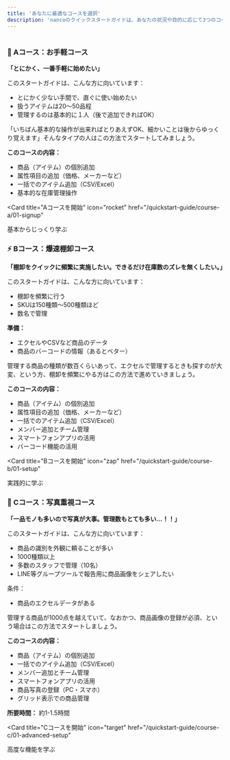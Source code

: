 ```yaml
---
title: 'あなたに最適なコースを選択'
description: 'nancoのクイックスタートガイドは、あなたの状況や目的に応じて3つのコースから選択できます。'
---
```


# 





### 🚀 Aコース：お手軽コース
**「とにかく、一番手軽に始めたい」**

このスタートガイドは、こんな方に向いています：
- とにかく少ない手間で、直ぐに使い始めたい
- 扱うアイテムは20～50品程
- 管理するのは基本的に１人（後で追加できればOK）

「いちばん基本的な操作が出来ればとりあえずOK、細かいことは後からゆっくり覚えます」そんなタイプの人はこの方法でスタートしてみましょう。


**このコースの内容：**
- 商品（アイテム）の個別追加
- 属性項目の追加（価格、メーカーなど）
- 一括でのアイテム追加（CSV/Excel）
- 基本的な在庫管理操作


<Card
  title="Aコースを開始"
  icon="rocket"
  href="/quickstart-guide/course-a/01-signup"
>
  基本からじっくり学ぶ
</Card>

### ⚡ Bコース：爆速棚卸コース
**「棚卸をクイックに頻繁に実施したい。できるだけ在庫数のズレを無くしたい。」**

このスタートガイドは、こんな方に向いています：
- 棚卸を頻繁に行う
- SKUは150種類～500種類ほど
- 数名で管理

**準備：**
- エクセルやCSVなど商品のデータ
- 商品のバーコードの情報（あるとベター）

管理する商品の種類が数百くらいあって、エクセルで管理するときも探すのが大変、という方、棚卸を頻繁にやる方はこの方法で進めていきましょう。

**このコースの内容：**
- 商品（アイテム）の個別追加
- 属性項目の追加（価格、メーカーなど）
- 一括でのアイテム追加（CSV/Excel）
- メンバー追加とチーム管理
- スマートフォンアプリの活用
- バーコード機能の活用


<Card
  title="Bコースを開始"
  icon="zap"
  href="/quickstart-guide/course-b/01-setup"
>
  実践的に学ぶ
</Card>

### 🎯 Cコース：写真重視コース
**「一品モノも多いので写真が大事。管理数もとても多い…！！」**

このスタートガイドは、こんな方に向いています：
- 商品の識別を外観に頼ることが多い
- 1000種類以上
- 多数のスタッフで管理（10名）
- LINE等グループツールで報告用に商品画像をシェアしたい

条件：
- 商品のエクセルデータがある

管理する商品が1000点を越えていて、なおかつ、商品画像の登録が必須、という場合はこの方法でスタートしましょう。

**このコースの内容：**
- 商品（アイテム）の個別追加
- 一括でのアイテム追加（CSV/Excel）
- メンバー追加とチーム管理
- スマートフォンアプリの活用
- 商品写真の登録（PC・スマホ）
- グリッド表示での商品管理

**所要時間：** 約1-1.5時間

<Card
  title="Cコースを開始"
  icon="target"
  href="/quickstart-guide/course-c/01-advanced-setup"
>
  高度な機能を学ぶ
</Card>
